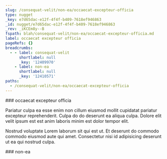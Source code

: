 ```yaml
---
slug: /consequat-velit/non-ea/occaecat-excepteur-officia
type: nugget
_key: e7d65dac-e12f-4f4f-b409-7618ef946863
_id: nugget/e7d65dac-e12f-4f4f-b409-7618ef946863
_rev: _iKCEm8y--B
fspath: blah/consequat-velit/non-ea/occaecat-excepteur-officia.md
label: occaecat excepteur officia
pageRefs: {}
breadcrumbs:
  - - label: consequat-velit
      shortlabel: null
      _key: '12409970'
    - label: non-ea
      shortlabel: null
      _key: '12410571'
paths:
  - /consequat-velit/non-ea/occaecat-excepteur-officia
---
```


<NuggetArea>
<Nugget slug="/consequat-velit/non-ea/occaecat-excepteur-officia" type="nugget" _key="e7d65dac-e12f-4f4f-b409-7618ef946863" _id="nugget/e7d65dac-e12f-4f4f-b409-7618ef946863" _rev="_iKCEm8y--B" fspath="blah/consequat-velit/non-ea/occaecat-excepteur-officia.md" label="occaecat excepteur officia" paths="/consequat-velit/non-ea/occaecat-excepteur-officia">
<NuggetBody>
### occaecat excepteur officia

Pariatur culpa ea esse enim non cillum eiusmod mollit cupidatat pariatur excepteur reprehenderit. Culpa do do deserunt ea aliqua culpa. Dolore elit velit ipsum est est anim laboris minim est dolor tempor elit.

Nostrud voluptate Lorem laborum sit qui est ut. Et deserunt do commodo commodo eiusmod aute qui amet. Consectetur nisi id adipisicing deserunt ut ea qui nostrud culpa.

</NuggetBody>
<Breadcrumbs>
<Crumbs>
<Crumb _key="12409970" label="consequat-velit" /><Crumb _key="12410571" label="non-ea" />
</Crumbs>
</Breadcrumbs>
</Nugget>

<NuggetsInbound>
</NuggetsInbound>
<NuggetsOutbound>
</NuggetsOutbound>
</NuggetArea>
<PassagesInbound>
<Passage direction="inbound" type="passage" _key="12410571" _id="passage/12410571" _rev="_iKCEm8S---" label="non-ea" passage="non-ea" fspath="blah/consequat-velit/non-ea" paths="/consequat-velit/non-ea" slug="/consequat-velit/non-ea">
<NuggetBody>
### non-ea

</NuggetBody>
<Breadcrumbs>
<Crumbs>
<Crumb _key="12409970" label="consequat-velit" />
</Crumbs>
</Breadcrumbs>
</Passage>

</PassagesInbound>
<PassagesOutbound>
</PassagesOutbound>